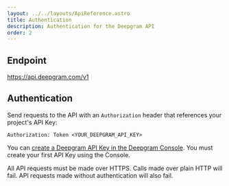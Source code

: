 ```yaml
---
layout: ../../layouts/ApiReference.astro
title: Authentication
description: Authentication for the Deepgram API
order: 2
---
```


## Endpoint

https://api.deepgram.com/v1

## Authentication

Send requests to the API with an `Authorization` header that references your project's API Key:

`Authorization: Token <YOUR_DEEPGRAM_API_KEY>`

You can [create a Deepgram API Key in the Deepgram Console](/documentation/getting-started/authentication/). You must create your first API Key using the Console.

All API requests must be made over HTTPS. Calls made over plain HTTP will fail. API requests made without authentication will also fail.
